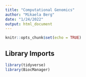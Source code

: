 ```yaml
---
title: "Computational Genomics"
author: "Mikaela Berg"
date: "1/24/2022"
output: html_document
---
```


```r
knitr::opts_chunk$set(echo = TRUE)
```

## Library Imports 
```r
library(tidyverse)
library(BiocManager)
```

```r

```




